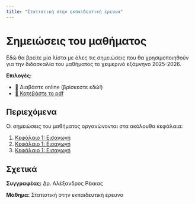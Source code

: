 ```yaml
---
title: "Στατιστική στην εκπαιδευτική έρευνα"
---
```


# Σημειώσεις του μαθήματος

Εδώ θα βρείτε μία λίστα με όλες τις σημειώσεις που θα χρησιμοποιηθούν για την διδασκαλία του μαθήματος το χειμερινό
εξάμνηνο 2025-2026.

**Επιλογές:**

- 📖 Διαβάστε online (βρίσκεστε εδώ!)
- [📄 Κατεβάστε το pdf](notes/print.pdf)

## Περιεχόμενα

Οι σημειώσεις του μαθήματος οργανώνονται στα ακόλουθα κεφάλαια:

1. [Κεφάλαιο 1: Εισαγωγή](notes/chapter-01.qmd)
2. [Κεφάλαιο 1: Εισαγωγή](notes/chapter-02.qmd)
3. [Κεφάλαιο 1: Εισαγωγή](notes/chapter-03.qmd)

## Σχετικά

**Συγγραφέας:** Δρ. Αλέξανδρος Ρέκκας

**Μάθημα:** Στατιστική στην εκπαιδευτική έρευνα
